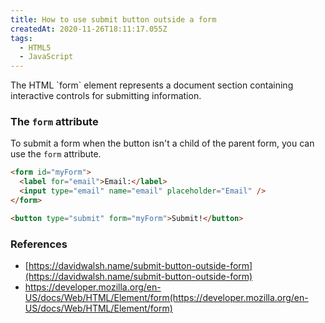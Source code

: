 ```yaml
---
title: How to use submit button outside a form
createdAt: 2020-11-26T18:11:17.055Z
tags:
  - HTML5
  - JavaScript
---
```


<MDXIntro>
  The HTML `form` element represents a document section containing interactive
  controls for submitting information.
</MDXIntro>

### The `form` attribute

To submit a form when the button isn't a child of the parent form, you can use the `form` attribute.

```html
<form id="myForm">
  <label for="email">Email:</label>
  <input type="email" name="email" placeholder="Email" />
</form>

<button type="submit" form="myForm">Submit!</button>
```

### References

- [https://davidwalsh.name/submit-button-outside-form](https://davidwalsh.name/submit-button-outside-form)
- https://developer.mozilla.org/en-US/docs/Web/HTML/Element/form(https://developer.mozilla.org/en-US/docs/Web/HTML/Element/form)
